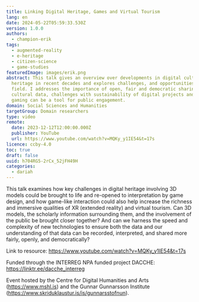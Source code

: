 ```yaml
---
title: Linking Digital Heritage, Games and Virtual Tourism
lang: en
date: 2024-05-22T05:59:33.530Z
version: 1.0.0
authors:
  - champion-erik
tags:
  - augmented-reality
  - e-heritage
  - citizen-science
  - game-studies
featuredImage: images/erik.png
abstract: This talk gives an overview over developments in digital cultural
  heritage in recent decades and explores challenges, and opportunities, in the
  field. I addresses the importance of open, fair and democratic sharing of
  cultural data, challenges with sustainability of digital projects and how
  gaming can be a tool for public engagement.
domain: Social Sciences and Humanities
targetGroup: Domain researchers
type: video
remote:
  date: 2023-12-12T12:00:00.000Z
  publisher: YouTube
  url: https://www.youtube.com/watch?v=MQKy_y1IE54&t=17s
licence: ccby-4.0
toc: true
draft: false
uuid: h704RG5-2rCx_52jFH49H
categories:
  - dariah
---
```

This talk examines how key challenges in digital heritage involving 3D models could be brought to life and re-opened to interpretation by game design, and how game-like interaction could also help increase the richness and immersive qualities of XR (extended reality) and virtual tourism. Can 3D models, the scholarly information surrounding them, and the involvement of the public be brought closer together? And can we harness the speed and complexity of new technologies to ensure both the data and our understanding of that data can be recorded, interpreted, and shared more fairly, openly, and democratically?

Link to resource: https://www.youtube.com/watch?v=MQKy_y1IE54&t=17s

Funded through the INTERREG NPA funded project DACCHE: https://linktr.ee/dacche_interreg

Event hosted by the Centre for Digital Humanities and Arts (https://www.mshl.is) and the Gunnar Gunnarsson Institute (https://www.skriduklaustur.is/is/gunnarsstofnun).
